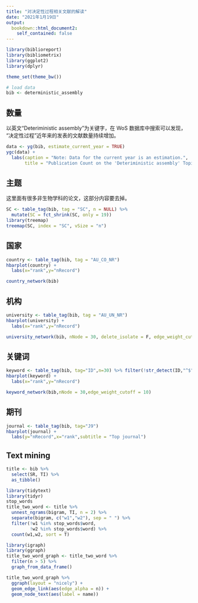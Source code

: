 ```yaml
---
title: "对决定性过程相关文献的解读"
date: "2021年1月19日"
output:
  bookdown::html_document2:
    self_contained: false
---
```


```r
library(biblioreport)
library(bibliometrix)
library(ggplot2)
library(dplyr)

theme_set(theme_bw())

# load data
bib <- deterministic_assembly

```

## 数量

以英文“Deteriministic assembly”为关键字，在 WoS 数据库中搜索可以发现，
“决定性过程”近年来的发表的文献数量持续增加。


```r
data <- yg(bib, estimate_current_year = TRUE)
ygc(data) +
  labs(caption = "Note: Data for the current year is an estimation.",
       title = "Publication Count on the 'Deteriministic assembly' Topic")
```

## 主题

这里面有很多非生物学科的论文，这部分内容要去掉。

```r
SC <- table_tag(bib, tag = "SC", n = NULL) %>%
  mutate(SC = fct_shrink(SC, only = 19))
library(treemap)
treemap(SC, index = "SC", vSize = "n")
```
## 国家

```r
country <- table_tag(bib, tag = "AU_CO_NR")
hbarplot(country) +
  labs(x="rank",y="nRecord")
```

```r
country_network(bib)
```


## 机构

```r
university <- table_tag(bib, tag = "AU_UN_NR")
hbarplot(university) +
  labs(x="rank",y="nRecord")
```
```r
university_network(bib, nNode = 30, delete_isolate = F, edge_weight_cutoff = 2)
```



## 关键词

```r
keyword <- table_tag(bib, tag="ID",n=30) %>% filter(!str_detect(ID,"^$"))
hbarplot(keyword) +
  labs(x="rank",y="nRecord")
```

```r
keyword_network(bib,nNode = 30,edge_weight_cutoff = 10)
```


## 期刊

```r
journal <- table_tag(bib, tag="J9")
hbarplot(journal) +
  labs(y="nRecord",x="rank",subtitle = "Top journal")
```
## Text mining

```r
title <- bib %>%
  select(SR, TI) %>%
  as_tibble()

library(tidytext)
library(tidyr)
stop_words
title_two_word <- title %>% 
  unnest_ngrams(bigram, TI, n = 2) %>%
  separate(bigram, c("w1","w2"), sep = " ") %>%
  filter(!w1 %in% stop_words$word,
         !w2 %in% stop_words$word) %>%
  count(w1,w2, sort = T)

```
```r
library(igraph)
library(ggraph)
title_two_word_graph <- title_two_word %>%
  filter(n > 5) %>%
  graph_from_data_frame()

title_two_word_graph %>%
  ggraph(layout = "nicely") +
  geom_edge_link(aes(edge_alpha = n)) +
  geom_node_text(aes(label = name)) 
```

